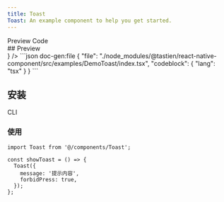 ```yaml
---
title: Toast
Toast: An example component to help you get started.
---
```



<div className='h-5' />

<Toast defaultValue="preview">
  <ToastList>
    <ToastTrigger value="preview">Preview</ToastTrigger>
    <ToastTrigger value="code">Code</ToastTrigger>
  </ToastList>
  <ToastContent value="preview">
    <div id="preview" className='*:hidden scroll-m-20' aria-hidden>
      ## Preview
    </div>
    <PreviewCard preview={<ToastPreview />} />
  </ToastContent>
  <ToastContent value="code">
    ```json doc-gen:file
    {
      "file": "./node_modules/@tastien/react-native-component/src/examples/DemoToast/index.tsx",
      "codeblock": {
        "lang": "tsx"
      }
    }
    ```
  </ToastContent>
</Toast>

## 安装

<Toast defaultValue='cli'>
  <ToastList>
    <ToastTrigger id='cli' value='cli'>
      CLI
    </ToastTrigger>
  </ToastList>
  <ToastContent value='cli'>
    <CommandToast
      args={[
        'add',
        'https://react-native-component-docs.vercel.app/r/toast.json',
      ]}
    />
  </ToastContent>
</Toast>

### 使用

```tsx
import Toast from '@/components/Toast';

const showToast = () => {
  Toast({
    message: '提示内容',
    forbidPress: true,
  });
};
```
